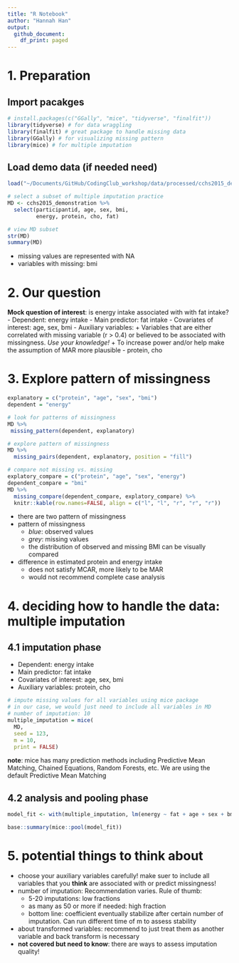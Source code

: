```yaml
---
title: "R Notebook"
author: "Hannah Han"
output:
  github_document:
    df_print: paged
---
```


# 1. Preparation
## Import pacakges {.smaller}
```r
# install.packages(c("GGally", "mice", "tidyverse", "finalfit"))
library(tidyverse) # for data wraggling
library(finalfit) # great package to handle missing data
library(GGally) # for visualizing missing pattern
library(mice) # for multiple imputation
```
## Load demo data (if needed need) {.smaller}
```r
load("~/Documents/GitHub/CodingClub_workshop/data/processed/cchs2015_demonstration.rdata")

# select a subset of multiple imputation practice
MD <- cchs2015_demonstration %>%
  select(participantid, age, sex, bmi,
         energy, protein, cho, fat)

# view MD subset
str(MD)
summary(MD)

```
* missing values are represented with NA
* variables with missing: bmi

# 2. Our question
__Mock question of interest__: is energy intake associated with with fat intake?
- Dependent: energy intake
- Main predictor: fat intake 
- Covariates of interest: age, sex, bmi
- Auxiliary variables: 
    + Variables that are either correlated with missing variable (r > 0.4) or believed to be associated with missingness. _Use your knowledge!_
    + To increase power and/or help make the assumption of MAR more plausible
- protein, cho

# 3. Explore pattern of missingness
```r
explanatory = c("protein", "age", "sex", "bmi")
dependent = "energy"

# look for patterns of missingness
MD %>%
 missing_pattern(dependent, explanatory)

# explore pattern of missingness
MD %>%
  missing_pairs(dependent, explanatory, position = "fill")

# compare not missing vs. missing 
explatory_compare = c("protein", "age", "sex", "energy")
dependent_compare = "bmi"
MD %>%
  missing_compare(dependent_compare, explatory_compare) %>%
  knitr::kable(row.names=FALSE, align = c("l", "l", "r", "r", "r"))
```
- there are two pattern of missingness
- pattern of missingness
    + _blue_: observed values
    + _grey_: missing values
    + the distribution of observed and missing BMI can be visually compared
- difference in estimated protein and energy intake
    + does not satisfy MCAR, more likely to be MAR
    + would not recommend complete case analysis

# 4. deciding how to handle the data: multiple imputation
## 4.1 imputation phase {.smaller}
- Dependent: energy intake
- Main predictor: fat intake 
- Covariates of interest: age, sex, bmi
- Auxiliary variables: protein, cho
```r
# impute missing values for all variables using mice package
# in our case, we would just need to include all variables in MD
# number of imputation: 10
multiple_imputation = mice(
  MD,
  seed = 123,
  m = 10,
  print = FALSE) 
```
__note__: mice has many prediction methods including Predictive Mean Matching, Chained Equations, Random Forests, etc. We are using the default Predictive Mean Matching

## 4.2 analysis and pooling phase {.smaller}
```r
model_fit <- with(multiple_imputation, lm(energy ~ fat + age + sex + bmi))

base::summary(mice::pool(model_fit))
```
# 5. potential things to think about
- choose your auxiliary variables carefully! make suer to include all variables that you __think__ are associated with or predict missingness!
- number of imputation: Recommendation varies. Rule of thumb:
    + 5-20 imputations: low fractions
    + as many as 50 or more if needed: high fraction
    + bottom line: coefficient eventually stabilize after certain number of imputation. Can run different time of m to assess stability
- about transformed variables: recommend to just treat them as another variable and back transform is necessary
- __not covered but need to know__: there are ways to assess imputation quality!






